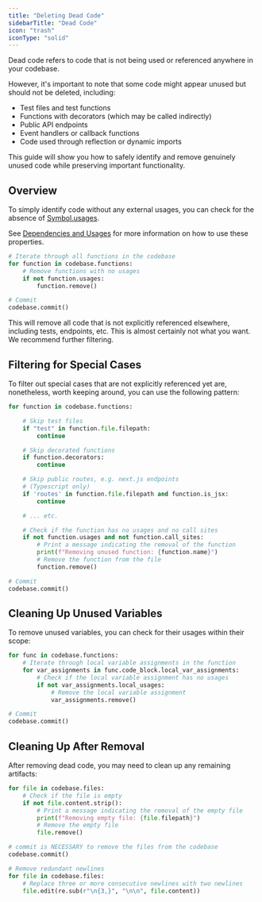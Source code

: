 ```yaml
---
title: "Deleting Dead Code"
sidebarTitle: "Dead Code"
icon: "trash"
iconType: "solid"
---
```


Dead code refers to code that is not being used or referenced anywhere in your codebase.

However, it's important to note that some code might appear unused but should not be deleted, including:
- Test files and test functions
- Functions with decorators (which may be called indirectly)
- Public API endpoints
- Event handlers or callback functions
- Code used through reflection or dynamic imports

This guide will show you how to safely identify and remove genuinely unused code while preserving important functionality.

## Overview

To simply identify code without any external usages, you can check for the absence of [Symbol.usages](/api-reference/core/Symbol#usages).

<Tip>See [Dependencies and Usages](/building-with-graph-sitter/dependencies-and-usages) for more information on how to use these properties.</Tip>

```python
# Iterate through all functions in the codebase
for function in codebase.functions:
    # Remove functions with no usages
    if not function.usages:
        function.remove()

# Commit
codebase.commit()
```

<Warning>
This will remove all code that is not explicitly referenced elsewhere, including tests, endpoints, etc. This is almost certainly not what you want. We recommend further filtering.
</Warning>

## Filtering for Special Cases

To filter out special cases that are not explicitly referenced yet are, nonetheless, worth keeping around, you can use the following pattern:


```python
for function in codebase.functions:

    # Skip test files
    if "test" in function.file.filepath:
        continue

    # Skip decorated functions
    if function.decorators:
        continue

    # Skip public routes, e.g. next.js endpoints
    # (Typescript only)
    if 'routes' in function.file.filepath and function.is_jsx:
        continue

    # ... etc.

    # Check if the function has no usages and no call sites
    if not function.usages and not function.call_sites:
        # Print a message indicating the removal of the function
        print(f"Removing unused function: {function.name}")
        # Remove the function from the file
        function.remove()

# Commit
codebase.commit()
```


## Cleaning Up Unused Variables

To remove unused variables, you can check for their usages within their scope:

```python typescript
for func in codebase.functions:
    # Iterate through local variable assignments in the function
    for var_assignments in func.code_block.local_var_assignments:
        # Check if the local variable assignment has no usages
        if not var_assignments.local_usages:
            # Remove the local variable assignment
            var_assignments.remove()

# Commit
codebase.commit()
```


## Cleaning Up After Removal

After removing dead code, you may need to clean up any remaining artifacts:

```python
for file in codebase.files:
    # Check if the file is empty
    if not file.content.strip():
        # Print a message indicating the removal of the empty file
        print(f"Removing empty file: {file.filepath}")
        # Remove the empty file
        file.remove()

# commit is NECESSARY to remove the files from the codebase
codebase.commit()

# Remove redundant newlines
for file in codebase.files:
    # Replace three or more consecutive newlines with two newlines
    file.edit(re.sub(r"\n{3,}", "\n\n", file.content))
```
